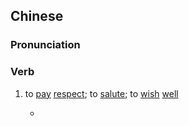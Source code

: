 {{also|请安}}
==Chinese==
{{zh-forms|s=请安|lit=please be at peace; to ask to be at peace}}

===Pronunciation===
{{zh-pron
|m=qǐng'ān
|c=cing2 on1
|h=pfs=chhiáng-ôn
|mn=chhéng-an
|cat=v
}}

===Verb===
{{zh-verb}}

# {{lb|zh|archaic|often used of royal persons}} to [[pay]] [[respect]]; to [[salute]]; to [[wish]] [[well]]
#* {{zh-x|奴才 給 老佛爺 請安。|We [do hereby] '''pay respect''' to Your Majesty.}}